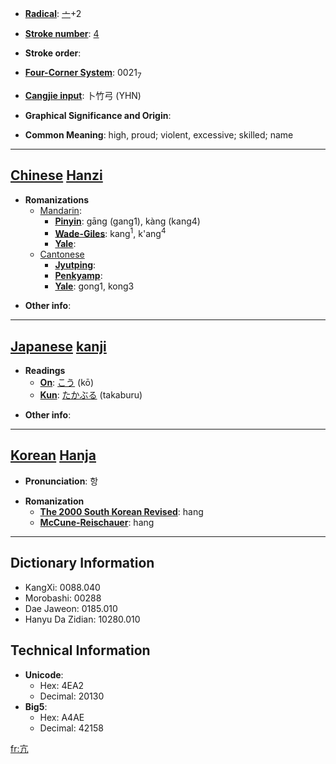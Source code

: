 * '''[[Wiktionary:Chinese radical index| Radical]]''': [[Wiktionary:Chinese radical index 亠|亠]]+2

* '''[[Wiktionary:Chinese total strokes index|Stroke number]]''': [[Wiktionary:Chinese total strokes index 4|4]]

* '''Stroke order''': 

* '''[[Wiktionary:Chinese four corner index|Four-Corner System]]''': 0021<sub>7</sub>

* '''[[Wiktionary:Chinese Cangjie index|Cangjie input]]''': 卜竹弓 (YHN)

* '''Graphical Significance and Origin''': 

* '''Common Meaning''': high, proud; violent, excessive; skilled; name

----

== [[Chinese]] [[Hanzi]] ==

* '''Romanizations'''
** [[Mandarin]]:
*** '''[[Pinyin]]''': gāng (gang1), kàng (kang4)
*** '''[[Wade-Giles]]''': kang<sup>1</sup>, k'ang<sup>4</sup>
*** '''[[Yale]]''': 
**[[Cantonese]]
***'''[[Jyutping]]''':
***'''[[Penkyamp]]''': 
***'''[[Yale]]''': gong1, kong3

* '''Other info''': 

----

== [[Japanese]] [[kanji]] ==

* '''Readings'''
** '''[[On]]''': [[こう]] (kō)
** '''[[Kun]]''': [[たかぶる]] (takaburu)

* '''Other info''':  

----

== [[Korean]] [[Hanja]] ==

* '''Pronunciation''': 항

* '''Romanization'''
** '''[[The 2000 South Korean Revised Romanization|The 2000 South Korean Revised]]''': hang
** '''[[McCune-Reischauer]]''': hang

----

== Dictionary Information ==

* KangXi: 0088.040
* Morobashi: 00288
* Dae Jaweon: 0185.010
* Hanyu Da Zidian: 10280.010

== Technical Information ==

* '''Unicode''':
** Hex: 4EA2
** Decimal: 20130
* '''Big5''':
** Hex: A4AE
** Decimal: 42158

[[fr:亢]]